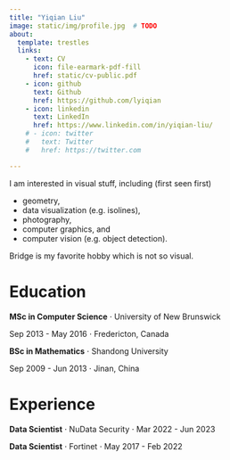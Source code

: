 ```yaml
---
title: "Yiqian Liu"
image: static/img/profile.jpg  # TODO
about:
  template: trestles
  links:
    - text: CV
      icon: file-earmark-pdf-fill
      href: static/cv-public.pdf
    - icon: github
      text: Github
      href: https://github.com/lyiqian
    - icon: linkedin
      text: LinkedIn
      href: https://www.linkedin.com/in/yiqian-liu/
    # - icon: twitter
    #   text: Twitter
    #   href: https://twitter.com

---
```


I am interested in visual stuff, including (first seen first)

- geometry,
- data visualization (e.g. isolines),
- photography,
- computer graphics, and
- computer vision (e.g. object detection).

Bridge is my favorite hobby which is not so visual.


# Education
**MSc in Computer Science** $\cdot$ University of New Brunswick

Sep 2013 - May 2016 $\cdot$ Fredericton, Canada

**BSc in Mathematics** $\cdot$ Shandong University

Sep 2009 - Jun 2013 $\cdot$ Jinan, China


# Experience
**Data Scientist** $\cdot$ NuData Security $\cdot$ Mar 2022 - Jun 2023

**Data Scientist** $\cdot$ Fortinet $\cdot$ May 2017 - Feb 2022
